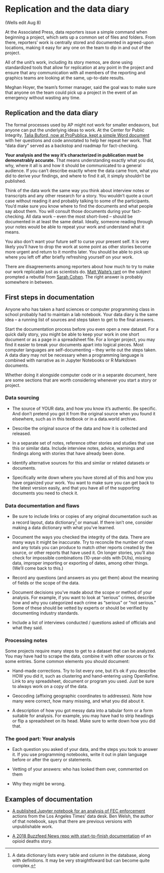 # Replication and the data diary { #replication_data_diary}

(Wells edit Aug 8)

At the Associated Press, data reporters issue a simple command when beginning a project, which sets up a common set of files and folders. From there, reporters' work is centrally stored and documented in agreed-upon locations, making it easy for any one on the team to dip in and out of the project.

All of the unit's work, including its story memos, are done using standardized tools that allow for replication at any point in the project and ensure that any communication with all members of the reporting and graphics teams are looking at the same, up-to-date results.

Meghan Hoyer, the team's former manager, said the goal was to make sure that anyone on the team could pick up a project in the event of an emergency without wasting any time.  

## Replication and the data diary

The formal processes used by AP might not work for smaller endeavors, but anyone can put the underlying ideas to work. At the Center for Public Integrity, [Talia Buford, now at ProPublica, kept a simple Word document](https://cronkitedata.s3.amazonaws.com/docs/TB_Data_Diary.pdf) with her questions and code annotated to help her repeat her work. That "data diary" served as a backstop and roadmap for fact-checking. 

**Your analysis and the way it's characterized in publication must be demonstrably accurate.** That means understanding exactly what you did, why, where it all is and how it should be communicated to a general audience.  If you can't describe exactly where the data came from, what you did to derive your findings, and where to find it all, it simply shouldn't be published.  

Think of the data work the same way you think about interview notes or transcripts and any other research for a story. You wouldn't quote a court case without reading it and probably talking to some of the participants. You'd make sure you know where to find the documents and what people say about them. You will consult those documents during your fact-checking. All data work -- even the most short-lived -- should be documented in at least the same detail. Ideally, someone reading through your notes would be able to repeat your work and understand what it means.

You also don't want your future self to curse your present self. It is very likely you'll have to drop the work at some point as other stories become more urgent and return to it months later. You should be able to pick up where you left off after briefly refreshing yourself on your work.   

There are disagreements among reporters about how much to try to make our work replicable  just as scientists do. [Matt Waite's rant](https://github.com/datajtext/DataJournalismTextbook/blob/master/Modules/Replication/introduction.md) on the subject prompted a rebuttal from [Sarah Cohen](https://github.com/datajtext/DataJournalismTextbook/blob/master/Modules/Replication/response.md). The right answer is probably somewhere in between.

## First steps in documentation

Anyone who has taken a hard sciences or computer programming class in school probably had to maintain a lab notebook. Your data diary is the same idea -- a running list of sources and steps taken to get to the final answers. 

Start the documentation process before you even open a new dataset. For a quick daily story, you might be able to keep your work in one short document or as a page in a spreadsheet file. For a longer project, you may find it easier to break your documents apart into logical pieces.
Most computer languages are self-documenting -- they write out the steps taken. A data diary may not be necessary when a programming language is combined with narrative as in Jupyter Notebooks or R Markdown documents. 

Whether doing it alongside computer code or in a separate document, here are some sections that are worth considering whenever you start a story or project.

### Data sourcing {-}

* The source of YOUR data, and how you know it's authentic. Be specific. And don't pretend you got it from the original source when you found it elsewhere, such as in this textbook or in a data.world archive.

* Describe the original source of the data  and how it is collected and released.

* In a separate set of notes, reference other stories and studies that use this or similar data. Include interview notes, advice, warnings and findings along with stories that have already been done.  

* Identify alternative sources for this and similar or related datasets or documents.

* Specifically write down where you have stored all of this and how you have organized your work. You want to make sure you can get back to the latest version easily, and that you have all of the supporting documents you need to check it. 

### Data documentation and  flaws {-}

* Be sure to include links or copies of any original documentation such as a record layout, data dictionary^[A data dictionary lists every table and column in the database, along with definitions. It may be very straightfoward but can become quite complex.] or manual. If there isn't one, consider making a data dictionary with what you've learned.

* Document the ways you checked the integrity of the data. There are many ways it might be inaccurate. Try to reconcile the number of rows and any totals you can produce to  match other reports created by the source, or other reports that have used it. On longer stories, you'll also check for impossible combinations (10-year-olds with DUIs), missing data, improper importing or exporting of dates, among other things. (We'll come back to this.)

* Record any questions (and answers as you get them) about the meaning of fields or the scope of the data.

* Document decisions you've made about the scope or method of your analysis. For example, if you want to look at "serious" crimes, describe how and why you categorized each crime as "serious" or "not serious." Some of these should be vetted by experts or should be verified by documenting industry standards.

* Include a list of interviews conducted / questions asked of officials and what they said.

### Processing notes {-}

Some projects require many steps to get to a dataset that can be analyzed. You may have had to scrape the data, combine it with other sources or fix some entries. Some common elements you should document:

* Hand-made corrections. Try to list every one, but it's ok if you describe HOW you did it, such as clustering and hand-entering using OpenRefine. Link to any spreadsheet, document or program you used. Just be sure to always work on a copy of the data.

* Geocoding (affixing geographic coordinates to addresses). Note how many were correct, how many missing, and what you did about it.

* A description of how you got messy data into a tabular form or a form suitable for analysis. For example, you may have had to strip headings or flip a spreadsheet on its head. Make sure to write down how you did that.

### The good part: Your analysis {-}

 * Each question you asked of your data, and the steps you took to answer it. If you use programming notebooks, write it out in plain language before or after the query or statements.

 * Vetting of your answers: who has looked them over, commented on them

 * Why they might be wrong.

## Examples of documentation

* [A published Jupyter notebook for an analysis of FEC enforcement](http://nbviewer.jupyter.org/github/datadesk/ferc-enforcement-analysis/blob/master/02_analyze.ipynb) actions from the Los Angeles Times' data desk.  Ben Welsh, the author of that notebook, says that there are previous versions with unpublishable work.

* [A 2018 Buzzfeed News repo with start-to-finish documentation](https://github.com/BuzzFeedNews/2018-05-fentanyl-and-cocaine-overdose-deaths) of an opioid deaths story.

